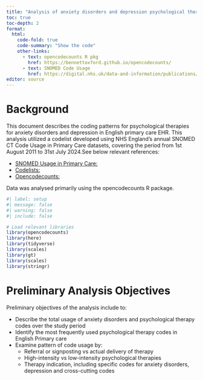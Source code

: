 ```yaml
---
title: "Analysis of anxiety disorders and depression psychological therapies codes"
toc: true
toc-depth: 2
format:
  html:
    code-fold: true
    code-summary: "Show the code"
    other-links:
      - text: opencodecounts R pkg
        href: https://bennettoxford.github.io/opencodecounts/
      - text: SNOMED Code Usage
        href: https://digital.nhs.uk/data-and-information/publications/statistical/mi-snomed-code-usage-in-primary-care
editor: source
---
```



# Background 

This document describes the coding patterns for psychological therapies for anxiety disorders and depression in English primary care EHR. This analysis utilized a codelist developed using NHS England’s annual SNOMED CT Code Usage in Primary Care datasets, covering the period from 1st August 2011 to 31st July 2024.See below relevant references:

- [SNOMED Usage in Primary Care:](https://digital.nhs.uk/data-and-information/publications/statistical/mi-snomed-code-usage-in-primary-care)
- [Codelists:](https://www.opencodelists.org/codelist/user/Kunle_Oreagba/psychological-therapies-coding-for-anxiety-and-depression/415bd34a/)
- [Opencodecounts:](https://github.com/bennettoxford/opencodecounts)

Data was analysed primarily using the opencodecounts R package. 

```r
#| label: setup
#| message: false
#| warning: false
#| include: false

# Load relevant libraries
library(opencodecounts)
library(here)
library(tidyverse)
library(scales)
library(gt)
library(scales)
library(stringr)

```

# Preliminary Analysis Objectives 
Preliminary objectives of the analysis include to:

- Describe the total usage of anxiety disorders and psychological therapy codes over the study period 
- Identify the most frequently used psychological therapy codes in English Primary care 
- Examine pattern of code usage by:
  - Referral or signposting vs actual delivery of therapy
  - High-intensity vs low-intensity psychological therapies
  - Therapy indication, including specific codes for anxiety disorders, depression and cross-cutting codes















